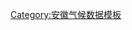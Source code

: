 {{Weather box
|width = auto
|location = 1981–2010年间宁国市的平均气象数据
|metric first = Y
|single line = Y

|Jan high C =  8.4
|Feb high C = 10.8
|Mar high C = 15.5
|Apr high C = 22.0
|May high C = 27.0
|Jun high C = 29.5
|Jul high C = 33.3
|Aug high C = 32.4
|Sep high C = 28.0
|Oct high C = 23.1
|Nov high C = 17.1
|Dec high C = 11.2

|Jan low C = −0.6
|Feb low C =  1.6
|Mar low C =  5.3
|Apr low C = 10.9
|May low C = 16.0
|Jun low C = 20.3
|Jul low C = 23.7
|Aug low C = 23.2
|Sep low C = 18.9
|Oct low C = 12.7
|Nov low C =  6.2
|Dec low C =  0.7

|precipitation colour = green
|Jan precipitation mm =  72.4
|Feb precipitation mm =  80.5
|Mar precipitation mm = 136.9
|Apr precipitation mm = 125.7
|May precipitation mm = 142.3
|Jun precipitation mm = 242.5
|Jul precipitation mm = 207.2
|Aug precipitation mm = 169.4
|Sep precipitation mm = 107.7
|Oct precipitation mm =  76.3
|Nov precipitation mm =  68.3
|Dec precipitation mm =  44.4

|source 1 = [[中央气象台]]<ref>{{cite web 
|url = http://www.nmc.cn/publish/forecast/AAH/ningguo.html 
|title = 宁国-天气预报
|publisher = [[中央气象台]]
|access-date = 2020-08-24}}</ref>
}}<noinclude>{{Template reference list}}
[[Category:安徽气候数据模板]]
</noinclude>